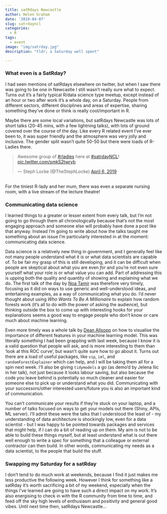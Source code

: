 ```yaml
---
title: satRdays Newcastle
author: Helen Graham
date: '2019-04-07'
slug: satrdayncl
categories:
  - R
tags:
  - event
image: "img/satrday.jpg"
description: "tldr; a Saturday well spent"

---
```


### What even is a SatRday?

I had seen mentions of satRdays elsewhere on twitter, but when I saw there was going to be one in Newcastle I still wasn't really sure what to expect. Turns out it's a fairly typical R/data science type meetup, except instead of an hour or two after work it's a whole day, on a Saturday. People from different sectors, different disciplines and areas of expertise, sharing something they've done or think is really cool/important in R. 

Maybe there are some local variations, but satRdays Newcastle was lots of short talks (20-45 mins, with a few lightning talks), with lots of ground covered over the course of the day. Like every R related event I've ever been to, it was super friendly and the atmosphere was very jolly and inclusive. The gender split wasn't quite 50-50 but there were loads of R-Ladies there.

<blockquote class="twitter-tweet" data-lang="en"><p lang="en" dir="ltr">Awesome group of <a href="https://twitter.com/hashtag/rladies?src=hash&amp;ref_src=twsrc%5Etfw">#rladies</a> here at <a href="https://twitter.com/hashtag/satrdayNCL?src=hash&amp;ref_src=twsrc%5Etfw">#satrdayNCL</a>! <a href="https://t.co/smkS2twryb">pic.twitter.com/smkS2twryb</a></p>&mdash; Steph Locke (@TheStephLocke) <a href="https://twitter.com/TheStephLocke/status/1114501272764395520?ref_src=twsrc%5Etfw">April 6, 2019</a></blockquote>
<script async src="https://platform.twitter.com/widgets.js" charset="utf-8"></script>

<br>
For the tiniest R-lady and her mum, there was even a separate nursing room, with a live stream of the lecture theatre!

### Communicating data science

I learned things to a greater or lesser extent from every talk, but I'm not going to go through them all chronologically because that's not the most engaging approach and someone else will probably have done a post like that anyway. Instead I'm going to write about how the talks taught me something about an issue I'm particularly interested in at the moment: communicating data science.

Data science is a relatively new thing in government, and I generally feel like not many people understand what it is or what data scientists are capable of. To be fair my grasp of this is still developing, and it can be difficult when people are skeptical about what you are even *for* and you're not even sure yourself what your role is or what value you can add. Part of addressing this is upping both the quality and quantity of showing and explaining what we do. The first talk of the day by [Noa Tamir](https://www.twitter.com/noatamir) was therefore very timely, focusing as it did on ways to use generic and well-understood ideas, and entertaining examples, as a way of communicating what you do. I'd never thought about using *Who Wants To Be A Millionaire* to explain how random forests work (it's all to do with the power of asking the audience), but thinking outside the box to come up with interesting hooks for your explanations seems a good way to engage people who don't know or care much about machine learning.

Even more timely was a whole talk by [Dean Allsopp](https://www.twitter.com/daplantagenet) on how to visualise the importance of different features in your machine learning model. This was literally something I had been grappling with last week, because I know it is a valid question that people will ask, and is more interesting to them than 'look at this ROC curve', but wasn't quite sure how to go about it. Turns out there are a load of useful packages, like `vip`, `iml`, and `randomForestExplainer` which can help, and I will be taking them all for a spin next week. I'll also be giving `tidymodels` a go (as demo'd by Jelena Ilic in her talk), not just because it looks labour saving, but also because the code you leave behind is potentially so much cleaner and easier for someone else to pick up or understand what you did. Communicating with your successors/other interested users/future you is also an important kind of communication.

You can't communicate your results if they're stuck on your laptop, and a number of talks focused on ways to get your models out there (Shiny, APIs, ML server). I'll admit these were the talks that I understood the least of - my understanding of data architecture is shockingly low, even for a data scientist - but I was happy to be pointed towards packages and services that might help, if I can do a bit of reading up on them. My aim is not to be able to build these things myself, but at least understand what is out there well enough to write a spec for something that a colleague or external contractor can then build. In other words, communicating my needs as a data scientist, to the people that build the stuff.

### Swapping my Saturday for a satRday

I don't tend to do much work at weekends, because I find it just makes me less productive the following week. However I think for something like a satRday it's worth sacrificing a bit of my weekend, especially when the things I've learned are going to have such a direct impact on my work. It's also energising to check in with the R community from time to time, and feed off the sky high levels of enthusiasm and positivity and general good vibes. Until next time then, satRdays Newcastle...